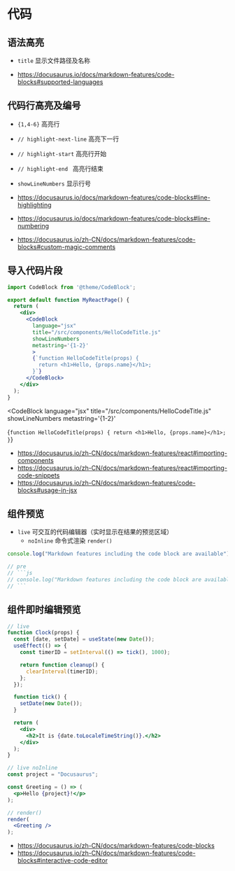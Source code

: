 # 代码

## 语法高亮

- `title` 显示文件路径及名称

- https://docusaurus.io/docs/markdown-features/code-blocks#supported-languages

## 代码行高亮及编号

- `{1,4-6}` 高亮行
- `// highlight-next-line` 高亮下一行
- `// highlight-start` 高亮行开始
- `// highlight-end ` 高亮行结束
- `showLineNumbers` 显示行号

- https://docusaurus.io/docs/markdown-features/code-blocks#line-highlighting
- https://docusaurus.io/docs/markdown-features/code-blocks#line-numbering
- https://docusaurus.io/zh-CN/docs/markdown-features/code-blocks#custom-magic-comments

## 导入代码片段

```jsx
import CodeBlock from '@theme/CodeBlock';

export default function MyReactPage() {
  return (
    <div>
      <CodeBlock
        language="jsx"
        title="/src/components/HelloCodeTitle.js"
        showLineNumbers
        metastring='{1-2}'
        >
        {`function HelloCodeTitle(props) {
          return <h1>Hello, {props.name}</h1>;
        }`}
      </CodeBlock>
    </div>
  );
}
```


<CodeBlock
  language="jsx"
  title="/src/components/HelloCodeTitle.js"
  showLineNumbers
  metastring='{1-2}'
  >
  {`function HelloCodeTitle(props) {
  return <h1>Hello, {props.name}</h1>;
}`}
</CodeBlock>

- https://docusaurus.io/zh-CN/docs/markdown-features/react#importing-components
- https://docusaurus.io/zh-CN/docs/markdown-features/react#importing-code-snippets
- https://docusaurus.io/zh-CN/docs/markdown-features/code-blocks#usage-in-jsx


## 组件预览

- `live` 可交互的代码编辑器（实时显示在结果的预览区域）
  - `noInline` 命令式渲染 `render()`

```js  title="/src/components/HelloCodeTitle.js" showLineNumbers {1}
console.log("Markdown features including the code block are available");
```

```js
// pre
// ```js
// console.log("Markdown features including the code block are available");
// ```
```

## 组件即时编辑预览

```jsx live
// live
function Clock(props) {
  const [date, setDate] = useState(new Date());
  useEffect(() => {
    const timerID = setInterval(() => tick(), 1000);

    return function cleanup() {
      clearInterval(timerID);
    };
  });

  function tick() {
    setDate(new Date());
  }

  return (
    <div>
      <h2>It is {date.toLocaleTimeString()}.</h2>
    </div>
  );
}
```

```jsx live noInline
// live noInline
const project = "Docusaurus";

const Greeting = () => (
  <p>Hello {project}!</p>
);

// render()
render(
  <Greeting />
);
```

- https://docusaurus.io/zh-CN/docs/markdown-features/code-blocks
- https://docusaurus.io/zh-CN/docs/markdown-features/code-blocks#interactive-code-editor
